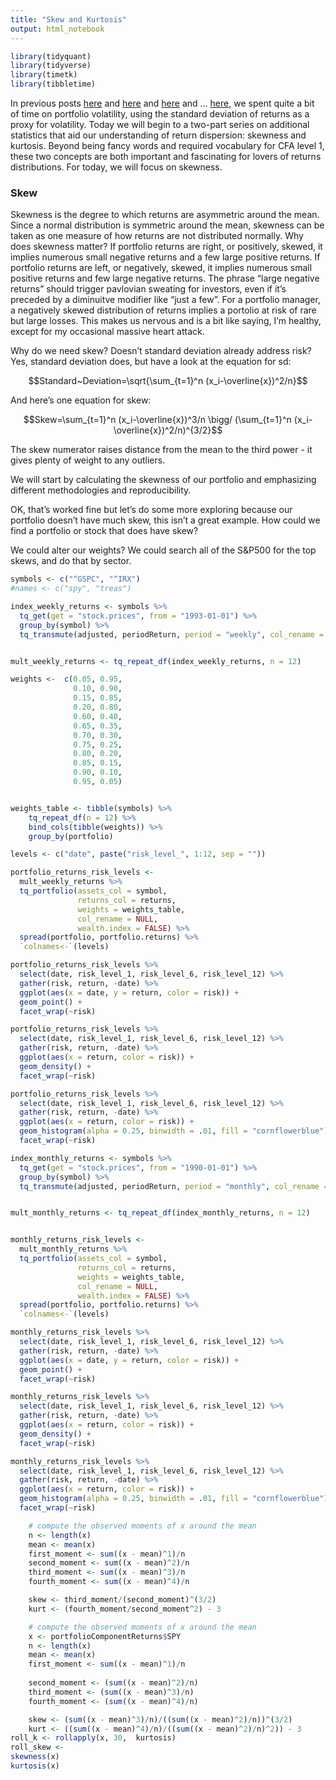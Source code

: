 ```yaml
---
title: "Skew and Kurtosis"
output: html_notebook
---
```


```r
library(tidyquant)
library(tidyverse)
library(timetk)
library(tibbletime)
```

In previous posts [here](http://www.reproduciblefinance.com/2017/07/12/introduction-to-volatility/) and [here](http://www.reproduciblefinance.com/2017/07/18/introduction-to-rolling-volatility/) and [here](http://www.reproduciblefinance.com/2017/07/21/visualizing-portfolio-volatility/) and ... [here](http://www.reproduciblefinance.com/2017/09/18/asset-contribution-to-portfolio-volatility/), we spent quite a bit of time on portfolio volatility, using the standard deviation of returns as a proxy for volatility. Today we will begin to a two-part series on additional statistics that aid our understanding of return dispersion: skewness and kurtosis. Beyond being fancy words and required vocabulary for CFA level 1, these two concepts are both important and fascinating for lovers of returns distributions. For today, we will focus on skewness. 

### Skew

Skewness is the degree to which returns are asymmetric around the mean.  Since a normal distribution is symmetric around the mean, skewness can be taken as one measure of how returns are not distributed normally. Why does skewness matter? If portfolio returns are right, or positively, skewed, it implies numerous small negative returns and a few large positive returns.  If portfolio returns are left, or negatively, skewed, it implies numerous small positive returns and few large negative returns. The phrase "large negative returns" should trigger pavlovian sweating for investors, even if it's preceded by a diminuitve modifier like "just a few". For a portfolio manager, a negatively skewed distribution of returns implies a portolio at risk of rare but large losses. This makes us nervous and is a bit like saying, I'm healthy, except for my occasional massive heart attack.

Why do we need skew? Doesn't standard deviation already address risk? Yes, standard deviation does, but have a look at the equation for sd: 

$$Standard~Deviation=\sqrt{\sum_{t=1}^n (x_i-\overline{x})^2/n}$$


And here's one equation for skew: 

$$Skew=\sum_{t=1}^n (x_i-\overline{x})^3/n \bigg/ (\sum_{t=1}^n (x_i-\overline{x})^2/n)^{3/2}$$

The skew numerator raises distance from the mean to the third power - it gives plenty of weight to any outliers. 

We will start by calculating the skewness of our portfolio and emphasizing different methodologies and reproducibility. 

OK, that's worked fine but let's do some more exploring because our portfolio doesn't have much skew, this isn't a great example. How could we find a portfolio or stock that does have skew? 

We could alter our weights? We could search all of the S&P500 for the top skews, and do that by sector. 


```r
symbols <- c("^GSPC", "^IRX")
#names <- c("spy", "treas")

index_weekly_returns <- symbols %>% 
  tq_get(get = "stock.prices", from = "1993-01-01") %>% 
  group_by(symbol) %>% 
  tq_transmute(adjusted, periodReturn, period = "weekly", col_rename = "returns")


mult_weekly_returns <- tq_repeat_df(index_weekly_returns, n = 12)

weights <-  c(0.05, 0.95,
              0.10, 0.90,
              0.15, 0.85,
              0.20, 0.80,
              0.60, 0.40,
              0.65, 0.35,
              0.70, 0.30,
              0.75, 0.25,
              0.80, 0.20,
              0.85, 0.15,
              0.90, 0.10,
              0.95, 0.05)


weights_table <- tibble(symbols) %>%
    tq_repeat_df(n = 12) %>%
    bind_cols(tibble(weights)) %>%
    group_by(portfolio)

levels <- c("date", paste("risk_level_", 1:12, sep = ""))

portfolio_returns_risk_levels <- 
  mult_weekly_returns %>%
  tq_portfolio(assets_col = symbol,
               returns_col = returns,
               weights = weights_table,
               col_rename = NULL,
               wealth.index = FALSE) %>% 
  spread(portfolio, portfolio.returns) %>% 
  `colnames<-`(levels)

```

```r
portfolio_returns_risk_levels %>%
  select(date, risk_level_1, risk_level_6, risk_level_12) %>% 
  gather(risk, return, -date) %>% 
  ggplot(aes(x = date, y = return, color = risk)) +
  geom_point() +
  facet_wrap(~risk)
```


```r
portfolio_returns_risk_levels %>%
  select(date, risk_level_1, risk_level_6, risk_level_12) %>%
  gather(risk, return, -date) %>% 
  ggplot(aes(x = return, color = risk)) +
  geom_density() +
  facet_wrap(~risk)
```
 
```r
portfolio_returns_risk_levels %>%
  select(date, risk_level_1, risk_level_6, risk_level_12) %>%
  gather(risk, return, -date) %>% 
  ggplot(aes(x = return, color = risk)) +
  geom_histogram(alpha = 0.25, binwidth = .01, fill = "cornflowerblue") +
  facet_wrap(~risk)

```


```r
index_monthly_returns <- symbols %>% 
  tq_get(get = "stock.prices", from = "1990-01-01") %>% 
  group_by(symbol) %>% 
  tq_transmute(adjusted, periodReturn, period = "monthly", col_rename = "returns")


mult_monthly_returns <- tq_repeat_df(index_monthly_returns, n = 12)


monthly_returns_risk_levels <- 
  mult_monthly_returns %>%
  tq_portfolio(assets_col = symbol,
               returns_col = returns,
               weights = weights_table,
               col_rename = NULL,
               wealth.index = FALSE) %>% 
  spread(portfolio, portfolio.returns) %>% 
  `colnames<-`(levels)
```

```r
monthly_returns_risk_levels %>%
  select(date, risk_level_1, risk_level_6, risk_level_12) %>% 
  gather(risk, return, -date) %>% 
  ggplot(aes(x = date, y = return, color = risk)) +
  geom_point() +
  facet_wrap(~risk)
```

```r
monthly_returns_risk_levels %>%
  select(date, risk_level_1, risk_level_6, risk_level_12) %>%
  gather(risk, return, -date) %>% 
  ggplot(aes(x = return, color = risk)) +
  geom_density() +
  facet_wrap(~risk)
```

```r
monthly_returns_risk_levels %>%
  select(date, risk_level_1, risk_level_6, risk_level_12) %>%
  gather(risk, return, -date) %>% 
  ggplot(aes(x = return, color = risk)) +
  geom_histogram(alpha = 0.25, binwidth = .01, fill = "cornflowerblue") +
  facet_wrap(~risk)

```

```r
    # compute the observed moments of x around the mean
    n <- length(x) 
    mean <- mean(x)
    first_moment <- sum((x - mean)^1)/n
    second_moment <- sum((x - mean)^2)/n
    third_moment <- sum((x - mean)^3)/n
    fourth_moment <- sum((x - mean)^4)/n

    skew <- third_moment/(second_moment)^(3/2)
    kurt <- (fourth_moment/second_moment^2) - 3

```

```r
    # compute the observed moments of x around the mean
    x <- portfolioComponentReturns$SPY
    n <- length(x) 
    mean <- mean(x)
    first_moment <- sum((x - mean)^1)/n
    
    second_moment <- (sum((x - mean)^2)/n)
    third_moment <- (sum((x - mean)^3)/n)
    fourth_moment <- (sum((x - mean)^4)/n)

    skew <- (sum((x - mean)^3)/n)/((sum((x - mean)^2)/n))^(3/2)
    kurt <- ((sum((x - mean)^4)/n)/((sum((x - mean)^2)/n)^2)) - 3
roll_k <- rollapply(x, 30,  kurtosis)
roll_skew <- 
skewness(x)
kurtosis(x)
```



